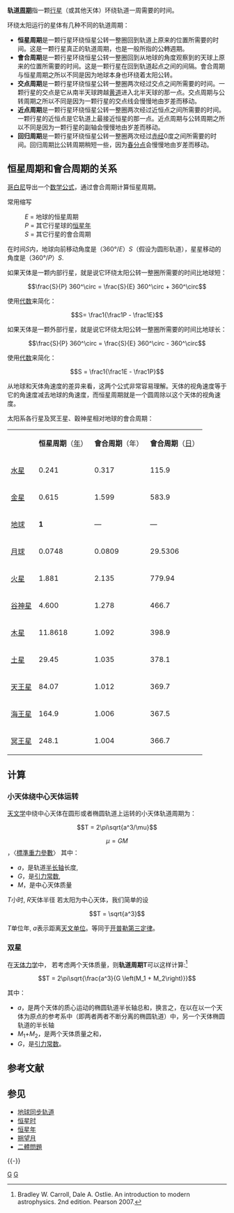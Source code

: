 {{unreferenced|time=2015-05-01T14:14:07+00:00}}
{{NoteTA
|G1 = Physics
}}
{{航天动力学}}

'''轨道[[周期|周期]]'''指一颗[[行星|行星]]（或其他天体）环绕轨道一周需要的时间。

环绕太阳运行的星体有几种不同的轨道周期：

* '''恒星周期'''是一颗行星环绕恒星公转一整圈回到轨道上原来的位置所需要的时间。这是一颗行星真正的轨道周期，也是一般所指的公轉週期。
* '''會合周期'''是一颗行星环绕恒星公转一整圈回到从地球的角度观察到的天球上原来的位置所需要的时间。这是一颗行星在回到轨道起点之间的间隔。會合周期与恒星周期之所以不同是因为地球本身也环绕着太阳公转。
* '''交点周期'''是一颗行星环绕恒星公转一整圈两次经过交点之间所需要的时间。一颗行星的交点是它从南半天球跨越[[黄道|黄道]]进入北半天球的那一点。交点周期与公转周期之所以不同是因为一颗行星的交点线会慢慢地由岁差而移动。
* '''近点周期'''是一颗行星环绕恒星公转一整圈两次经过近恒点之间所需要的时间。一颗行星的近恒点是它轨道上最接近恒星的那一点。近点周期与公转周期之所以不同是因为一颗行星的副轴会慢慢地由岁差而移动。
* '''回归周期'''是一颗行星环绕恒星公转一整圈两次经过[[赤经|赤经]]0度之间所需要的时间。回归周期比公转周期稍短一些，因为[[春分点|春分点]]会慢慢地由岁差而移动。

== 恒星周期和會合周期的关系 ==
[[哥白尼|哥白尼]]导出一个[[数学|数学]][[公式|公式]]，通过會合周期计算恒星周期。

常用缩写
:''E'' = 地球的恒星周期
:''P'' = 其它行星球的[[恒星年|恒星年]]
:''S'' = 其它行星的會合周期

在时间''S''内，地球向前移动角度是（360°/''E''）''S''（假设为圆形轨道），星星移动的角度是（360°/''P''）''S''.

如果天体是一颗内部行星，就是说它环绕太阳公转一整圈所需要的时间比地球短：

:<math> \frac{S}{P} 360^\circ = \frac{S}{E} 360^\circ + 360^\circ </math>

使用[[代数|代数]]来简化：
:<math> S= \frac1{\frac1P - \frac1E} </math>

如果天体是一颗外部行星，就是说它环绕太阳公转一整圈所需要的时间比地球长：

:<math> \frac{S}{P} 360^\circ = \frac{S}{E} 360^\circ - 360^\circ </math>

使用[[代数|代数]]来简化：
:<math> S = \frac1{\frac1E - \frac1P} </math>

从地球和天体角速度的差异来看，这两个公式非常容易理解。天体的视角速度等于它的角速度减去地球的角速度，而恒星周期就是一个圆周除以这个天体的视角速度。

太阳系各行星及冥王星、穀神星相对地球的會合周期：

{|
|  
| '''恒星周期'''（[[年|年]]）
| '''會合周期'''（年）
| '''會合周期'''（[[日|日]]）
|-
| [[水星|水星]]
| 0.241
| 0.317
| 115.9
|-
| [[金星|金星]]
| 0.615
| 1.599
| 583.9
|-
| [[地球|地球]]
| '''1'''
| —
| —
|-
| [[月球|月球]]
| 0.0748
| 0.0809
| 29.5306
|-
| [[火星|火星]]
| 1.881
| 2.135
| 779.94
|-
| [[谷神星|谷神星]]
| 4.600
| 1.278
| 466.7
|-
| [[木星|木星]]
| 11.8618
| 1.092
| 398.9
|-
| [[土星|土星]]
| 29.45
| 1.035
| 378.1
|-
| [[天王星|天王星]]
| 84.07
| 1.012
| 369.7
|-
| [[海王星|海王星]]
| 164.9
| 1.006
| 367.5
|-
| [[冥王星|冥王星]]
| 248.1
| 1.004
| 366.7
|}

== 计算 ==
=== 小天体绕中心天体运转 ===
[[天文学|天文学]]中绕中心天体在圆形或者椭圆轨道上运转的小天体轨道周期为：
:<math>T = 2\pi\sqrt{a^3/\mu}</math>
:<math> \mu = GM </math>，〈[[標準重力參數|標準重力參數]]〉
其中：
* <math>a</math>，是轨道[[半长轴|半长轴]]长度,
* <math> G </math>，是[[引力常数|引力常数]],
* <math> M </math>，是中心天体质量

''T''小时, ''R''天体半径
若太阳为中心天体，我们简单的设

:<math>T = \sqrt{a^3}</math>

''T''单位年, ''a''表示距离[[天文单位|天文单位]]。等同于[[开普勒行星运动定律|开普勒第三定律]]。

=== 双星 ===
在[[天体力学|天体力学]]中， 若考虑两个天体质量，则'''轨道周期T'''可以这样计算:<ref>Bradley W. Carroll, Dale A. Ostlie. An introduction to modern astrophysics. 2nd edition. Pearson 2007.</ref>

:<math>T = 2\pi\sqrt{\frac{a^3}{G \left(M_1 + M_2\right)}}</math>

其中：
* <math>a</math>，是两个天体的质心运动的椭圆轨道半长轴总和，换言之，在以在以一个天体为原点的参考系中（即两者两者不断分离的椭圆轨道）中，另一个天体椭圆轨道的半长轴
* <math>M_1</math>+<math>M_2</math>，是两个天体质量之和，
* <math>G</math>，是[[引力常数|引力常数]]。

== 参考文献 ==
{{Reflist}}

== 参见 ==
{{Portal box|天文学|物理学}}
* [[地球同步轨道|地球同步轨道]]
* [[恒星时|恒星时]]
* [[恒星年|恒星年]]
* [[朔望月|朔望月]]
* [[二體問題|二體問題]]

{{-}}
{{軌道}}

[[Category:天文学的时间|G]]
[[Category:天体力学|G]]